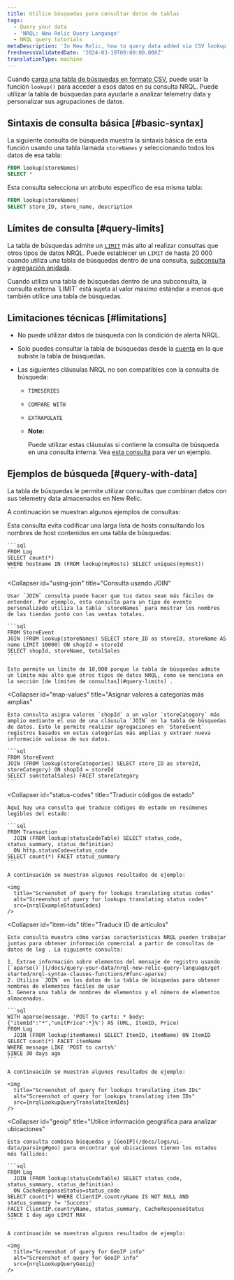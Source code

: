```yaml
---
title: Utilice búsquedas para consultar datos de tablas
tags:
  - Query your data
  - 'NRQL: New Relic Query Language'
  - NRQL query tutorials
metaDescription: 'In New Relic, how to query data added via CSV lookup tables.'
freshnessValidatedDate: '2024-03-19T00:00:00.000Z'
translationType: machine
---
```





Cuando [carga una tabla de búsquedas en formato CSV](/docs/logs/ui-data/lookup-tables-ui), puede usar la función `lookup()` para acceder a esos datos en su consulta NRQL. Puede utilizar la tabla de búsquedas para ayudarle a analizar telemetry data y personalizar sus agrupaciones de datos.

## Sintaxis de consulta básica [#basic-syntax]

La siguiente consulta de búsqueda muestra la sintaxis básica de esta función usando una tabla llamada `storeNames` y seleccionando todos los datos de esa tabla:

```sql
FROM lookup(storeNames)
SELECT *
```

Esta consulta selecciona un atributo específico de esa misma tabla:

```sql
FROM lookup(storeNames)
SELECT store_ID, store_name, description
```

## Límites de consulta [#query-limits]

La tabla de búsquedas admite un [`LIMIT`](/docs/query-your-data/nrql-new-relic-query-language/get-started/nrql-syntax-clauses-functions/#sel-limit) más alto al realizar consultas que otros tipos de datos NRQL. Puede establecer un `LIMIT` de hasta 20 000 cuando utiliza una tabla de búsquedas dentro de una consulta, [subconsulta](/docs/query-your-data/nrql-new-relic-query-language/get-started/subqueries-in-nrql/) y [agregación anidada](/docs/query-your-data/nrql-new-relic-query-language/nrql-query-tutorials/nested-aggregation-make-ordered-computations-single-query/).

<Callout variant="tip">
  Cuando utiliza una tabla de búsquedas dentro de una subconsulta, la consulta externa `LIMIT` está sujeta al valor máximo estándar a menos que también utilice una tabla de búsquedas.
</Callout>

## Limitaciones técnicas [#limitations]

* No puede utilizar datos de búsqueda con la condición de alerta NRQL.

* Solo puedes consultar la tabla de búsquedas desde la [cuenta](/docs/accounts/accounts-billing/account-structure/new-relic-account-structure/#organization-accounts) en la que subiste la tabla de búsquedas.

* Las siguientes cláusulas NRQL no son compatibles con la consulta de búsqueda:

  * `TIMESERIES`

  * `COMPARE WITH`

  * `EXTRAPOLATE`

  * <DoNotTranslate>**Note:**</DoNotTranslate>

    Puede utilizar estas cláusulas si contiene la consulta de búsqueda en una consulta interna. Vea [esta consulta](#item-ids) para ver un ejemplo.

## Ejemplos de búsqueda [#query-with-data]

La tabla de búsquedas le permite utilizar consultas que combinan datos con sus telemetry data almacenados en New Relic.

A continuación se muestran algunos ejemplos de consultas:

<CollapserGroup>
  <Collapser
    id="avoid-hardcording"
    title="Evite codificar una larga lista de hosts"
  >
    Esta consulta evita codificar una larga lista de hosts consultando los nombres de host contenidos en una tabla de búsquedas:

    ```sql
    FROM Log
    SELECT count(*)
    WHERE hostname IN (FROM lookup(myHosts) SELECT uniques(myHost))
    ```
  </Collapser>

  <Collapser
    id="using-join"
    title="Consulta usando JOIN"
  >
    Usar `JOIN` consulta puede hacer que tus datos sean más fáciles de entender. Por ejemplo, esta consulta para un tipo de evento personalizado utiliza la tabla `storeNames` para mostrar los nombres de las tiendas junto con las ventas totales.

    ```sql
    FROM StoreEvent
    JOIN (FROM lookup(storeNames) SELECT store_ID as storeId, storeName AS name LIMIT 10000) ON shopId = storeId
    SELECT shopId, storeName, totalSales
    ```

    Esto permite un límite de 10,000 porque la tabla de búsquedas admite un límite más alto que otros tipos de datos NRQL, como se menciona en la sección [de límites de consultas](#query-limits) .
  </Collapser>

  <Collapser
    id="map-values"
    title="Asignar valores a categorías más amplias"
  >
    Esta consulta asigna valores `shopId` a un valor `storeCategory` más amplio mediante el uso de una cláusula `JOIN` en la tabla de búsquedas de datos. Esto le permite realizar agregaciones en `StoreEvent` registros basados en estas categorías más amplias y extraer nueva información valiosa de sus datos.

    ```sql
    FROM StoreEvent
    JOIN (FROM lookup(storeCategories) SELECT store_ID as storeId, storeCategory) ON shopId = storeId
    SELECT sum(totalSales) FACET storeCategory
    ```
  </Collapser>

  <Collapser
    id="status-codes"
    title="Traducir códigos de estado"
  >
    Aquí hay una consulta que traduce códigos de estado en resúmenes legibles del estado:

    ```sql
    FROM Transaction
      JOIN (FROM lookup(statusCodeTable) SELECT status_code, status_summary, status_definition)
      ON http.statusCode=status_code
    SELECT count(*) FACET status_summary
    ```

    A continuación se muestran algunos resultados de ejemplo:

    <img
      title="Screenshot of query for lookups translating status codes"
      alt="Screenshot of query for lookups translating status codes"
      src={nrqlExampleStatusCodes}
    />
  </Collapser>

  <Collapser
    id="item-ids"
    title="Traducir ID de artículos"
  >
    Esta consulta muestra cómo varias características NRQL pueden trabajar juntas para obtener información comercial a partir de consultas de datos de log . La siguiente consulta:

    1. Extrae información sobre elementos del mensaje de registro usando [`aparse()`](/docs/query-your-data/nrql-new-relic-query-language/get-started/nrql-syntax-clauses-functions/#func-aparse)
    2. Utiliza `JOIN` en los datos de la tabla de búsquedas para obtener nombres de elementos fáciles de usar
    3. Genera una tabla de nombres de elementos y el número de elementos almacenados.

    ```sql
    WITH aparse(message, 'POST to carts: * body: {"itemId":"*","unitPrice":*}%') AS (URL, ItemID, Price)
    FROM Log
      JOIN (FROM lookup(itemNames) SELECT ItemID, itemName) ON ItemID
    SELECT count(*) FACET itemName
    WHERE message LIKE 'POST to carts%'
    SINCE 30 days ago
    ```

    A continuación se muestran algunos resultados de ejemplo:

    <img
      title="Screenshot of query for lookups translating item IDs"
      alt="Screenshot of query for lookups translating item IDs"
      src={nrqlLookupQueryTranslateItemIds}
    />
  </Collapser>

  <Collapser
    id="geoip"
    title="Utilice información geográfica para analizar ubicaciones"
  >
    Esta consulta combina búsquedas y [GeoIP](/docs/logs/ui-data/parsing#geo) para encontrar qué ubicaciones tienen los estados más fallidos:

    ```sql
    FROM Log
      JOIN (FROM lookup(statusCodeTable) SELECT status_code, status_summary, status_definition)
      ON CacheResponseStatus=status_code
    SELECT count(*) WHERE ClientIP.countryName IS NOT NULL AND status_summary != 'Success'
    FACET ClientIP.countryName, status_summary, CacheResponseStatus
    SINCE 1 day ago LIMIT MAX
    ```

    A continuación se muestran algunos resultados de ejemplo:

    <img
      title="Screenshot of query for GeoIP info"
      alt="Screenshot of query for GeoIP info"
      src={nrqlLookupQueryGeoip}
    />
  </Collapser>
</CollapserGroup>